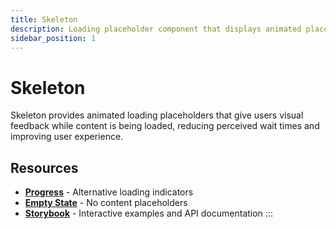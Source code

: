 ```yaml
---
title: Skeleton
description: Loading placeholder component that displays animated placeholders while content is being fetched or processed
sidebar_position: 1
---
```



# Skeleton

Skeleton provides animated loading placeholders that give users visual feedback while content is being loaded, reducing perceived wait times and improving user experience.

## Resources

- **[Progress](/docs/components/progress)** - Alternative loading indicators
- **[Empty State](/docs/components/empty-state)** - No content placeholders
- **[Storybook](https://elevate-core-ui.inform-cloud.io/?path=/docs/components-skeleton)** - Interactive examples and API documentation
:::